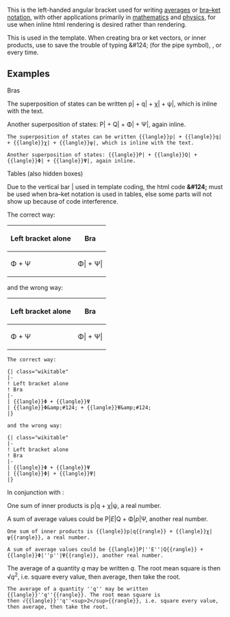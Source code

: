 {{缺乏中文说明}}
This is the left-handed angular bracket used for writing [[average]]s or [[bra–ket notation]], with other applications primarily in [[mathematics]] and [[physics]], for use when inline html rendering is desired rather than {{TeX}} rendering. 

This is used in the {{tl|braket}} template. When creating bra or ket vectors, or inner products, use {{tl|Braket}} to save the trouble of typing &amp;#124; (for the pipe symbol), {{tl|langle}}, or {{tl|rangle}} every time.

==Examples==

;Bras

The superposition of states can be written {{langle}}p| + {{langle}}q| + {{langle}}χ| + {{langle}}ψ|, which is inline with the text.

Another superposition of states: {{langle}}P| + {{langle}}Q| + {{langle}}Φ| + {{langle}}Ψ|, again inline.

<pre>
The superposition of states can be written {{langle}}p| + {{langle}}q| + {{langle}}χ| + {{langle}}ψ|, which is inline with the text.

Another superposition of states: {{langle}}P| + {{langle}}Q| + {{langle}}Φ| + {{langle}}Ψ|, again inline.
</pre>

;Tables (also hidden boxes)

Due to the vertical bar | used in template coding, the html code '''&amp;#124;''' must be used when bra–ket notation is used in tables, else some parts will not show up because of code interference.

The correct way: 

{| class="wikitable"
|-
! Left bracket alone 
! Bra 
|-
| {{langle}}Φ + {{langle}}Ψ
| {{langle}}Φ&#124; + {{langle}}Ψ&#124;
|}

and the wrong way:

{| class="wikitable"
|-
! Left bracket alone 
! Bra 
|-
| {{langle}}Φ + {{langle}}Ψ
| {{langle}}Φ| + {{langle}}Ψ|
|}

<pre>
The correct way: 

{| class="wikitable"
|-
! Left bracket alone 
! Bra 
|-
| {{langle}}Φ + {{langle}}Ψ
| {{langle}}Φ&amp;#124; + {{langle}}Ψ&amp;#124;
|}

and the wrong way:

{| class="wikitable"
|-
! Left bracket alone 
! Bra 
|-
| {{langle}}Φ + {{langle}}Ψ
| {{langle}}Φ| + {{langle}}Ψ|
|}
</pre>

;In conjunction with {{tl|rangle}}:

One sum of inner products is {{langle}}p|q{{rangle}} + {{langle}}χ|ψ{{rangle}}, a real number.

A sum of average values could be {{langle}}P|''E''|Q{{rangle}} + {{langle}}Φ|''p''|Ψ{{rangle}}, another real number.

<pre>
One sum of inner products is {{langle}}p|q{{rangle}} + {{langle}}χ|ψ{{rangle}}, a real number.

A sum of average values could be {{langle}}P|''E''|Q{{rangle}} + {{langle}}Φ|''p''|Ψ{{rangle}}, another real number.
</pre>

The average of a quantity ''q'' may be written {{langle}}''q''{{rangle}}. The root mean square is then √{{langle}}''q''<sup>2</sup>{{rangle}}, i.e. square every value, then average, then take the root.

<pre>
The average of a quantity ''q'' may be written {{langle}}''q''{{rangle}}. The root mean square is 
then √{{langle}}''q''<sup>2</sup>{{rangle}}, i.e. square every value, then average, then take the root.
</pre>
